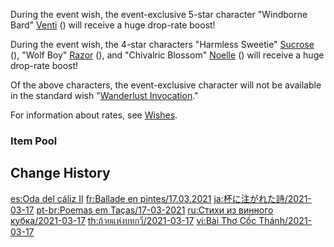 {{Wish
|name              = Ballad in Goblets 2021-03-17
|image             = Ballad in Goblets 2021-03-17.png
|type              = Character Event
|duration          = event
|time_start        = 2021-03-17 11:00:00
|time_end          = 2021-04-06 15:59:59
|time_start_offset = GMT+8
|link              = https://genshin.hoyoverse.com/en/news/detail/9269
|preceding         = Moment of Bloom/2021-03-02
|succeeding        = Farewell of Snezhnaya/2021-04-06
|alongside         = Epitome Invocation/2021-03-17
|previous          = Ballad in Goblets/2020-09-28
|next              = Ballad in Goblets/2022-03-30
}}
During the event wish, the event-exclusive 5-star character "Windborne Bard" [[Venti]] ({{Anemo}}) will receive a huge drop-rate boost!

During the event wish, the 4-star characters "Harmless Sweetie" [[Sucrose]] ({{Anemo}}), "Wolf Boy" [[Razor]] ({{Electro}}), and "Chivalric Blossom" [[Noelle]] ({{Geo}}) will receive a huge drop-rate boost!

Of the above characters, the event-exclusive character will not be available in the standard wish "[[Wanderlust Invocation]]."

For information about rates, see [[Wishes]].

===Item Pool===
{{Wish Pool
|^Venti
|^Sucrose
|^Razor
|^Noelle
|Diluc
|Jean
|Keqing
|Mona
|Qiqi
|Barbara
|Beidou
|Bennett
|Chongyun
|Diona
|Fischl
|Ningguang
|Xiangling
|Xingqiu
|Xinyan
|Dragon's Bane
|Eye of Perception
|Favonius Codex
|Favonius Greatsword
|Favonius Lance
|Favonius Sword
|Favonius Warbow
|Lion's Roar
|Rainslasher
|Rust
|Sacrificial Bow
|Sacrificial Fragments
|Sacrificial Greatsword
|Sacrificial Sword
|The Bell
|The Flute
|The Stringless
|The Widsith
|Black Tassel
|Bloodtainted Greatsword
|Cool Steel
|Debate Club
|Emerald Orb
|Ferrous Shadow
|Harbinger of Dawn
|Magic Guide
|Raven Bow
|Sharpshooter's Oath
|Skyrider Sword
|Slingshot
|Thrilling Tales of Dragon Slayers
}}

==Change History==
{{Change History|1.4}}

[[es:Oda del cáliz II]]
[[fr:Ballade en pintes/17.03.2021]]
[[ja:杯に注がれた詩/2021-03-17]]
[[pt-br:Poemas em Taças/17-03-2021]]
[[ru:Стихи из винного кубка/2021-03-17]]
[[th:ถ้วยแห่งบทกวี/2021-03-17]]
[[vi:Bài Thơ Cốc Thánh/2021-03-17]]